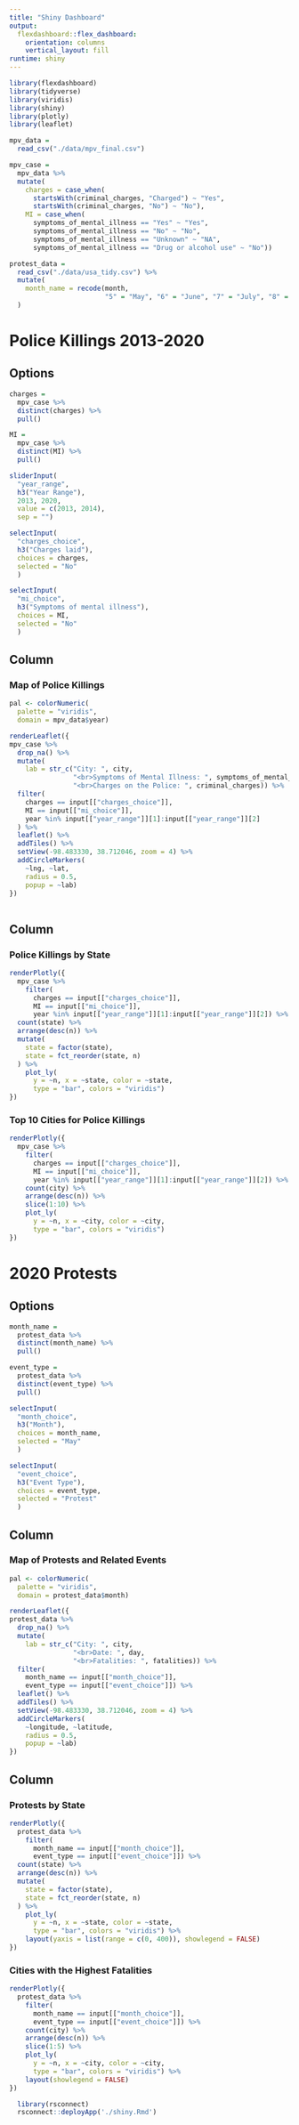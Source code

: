 ```yaml
---
title: "Shiny Dashboard"
output: 
  flexdashboard::flex_dashboard:
    orientation: columns
    vertical_layout: fill
runtime: shiny
---
```


```r
library(flexdashboard)
library(tidyverse)
library(viridis)
library(shiny)
library(plotly)
library(leaflet)

mpv_data =
  read_csv("./data/mpv_final.csv")

mpv_case = 
  mpv_data %>% 
  mutate(
    charges = case_when(
      startsWith(criminal_charges, "Charged") ~ "Yes",
      startsWith(criminal_charges, "No") ~ "No"),
    MI = case_when(
      symptoms_of_mental_illness == "Yes" ~ "Yes",
      symptoms_of_mental_illness == "No" ~ "No",
      symptoms_of_mental_illness == "Unknown" ~ "NA",
      symptoms_of_mental_illness == "Drug or alcohol use" ~ "No"))

protest_data =
  read_csv("./data/usa_tidy.csv") %>% 
  mutate(
    month_name = recode(month,
                        "5" = "May", "6" = "June", "7" = "July", "8" = "August", "9" = "September", "10" = "October")
  )
```

Police Killings 2013-2020
===================================== 

Options {.sidebar}
-----------------------------------------------------------------------

```r
charges = 
  mpv_case %>% 
  distinct(charges) %>% 
  pull()

MI = 
  mpv_case %>% 
  distinct(MI) %>% 
  pull()

sliderInput(
  "year_range",
  h3("Year Range"),
  2013, 2020, 
  value = c(2013, 2014),
  sep = "")

selectInput(
  "charges_choice", 
  h3("Charges laid"),
  choices = charges,
  selected = "No"
  )

selectInput(
  "mi_choice", 
  h3("Symptoms of mental illness"),
  choices = MI,
  selected = "No"
  )
```

Column {data-width=800}
-----------------------------------------------------------------------

### Map of Police Killings

```r
pal <- colorNumeric(
  palette = "viridis",
  domain = mpv_data$year)

renderLeaflet({
mpv_case %>% 
  drop_na() %>% 
  mutate(
    lab = str_c("City: ", city,
                "<br>Symptoms of Mental Illness: ", symptoms_of_mental_illness,
                "<br>Charges on the Police: ", criminal_charges)) %>%
  filter(
    charges == input[["charges_choice"]],
    MI == input[["mi_choice"]],
    year %in% input[["year_range"]][1]:input[["year_range"]][2]
  ) %>% 
  leaflet() %>% 
  addTiles() %>% 
  setView(-98.483330, 38.712046, zoom = 4) %>% 
  addCircleMarkers(
    ~lng, ~lat,
    radius = 0.5,
    popup = ~lab)
})
  
```

Column {data-width=350}
-----------------------------------------------------------------------

### Police Killings by State

```r
renderPlotly({
  mpv_case %>% 
    filter(
      charges == input[["charges_choice"]],
      MI == input[["mi_choice"]],
      year %in% input[["year_range"]][1]:input[["year_range"]][2]) %>% 
  count(state) %>% 
  arrange(desc(n)) %>% 
  mutate(
    state = factor(state),
    state = fct_reorder(state, n)
  ) %>% 
    plot_ly(
      y = ~n, x = ~state, color = ~state,
      type = "bar", colors = "viridis")
})
```

### Top 10 Cities for Police Killings

```r
renderPlotly({
  mpv_case %>% 
    filter(
      charges == input[["charges_choice"]],
      MI == input[["mi_choice"]],
      year %in% input[["year_range"]][1]:input[["year_range"]][2]) %>% 
    count(city) %>% 
    arrange(desc(n)) %>% 
    slice(1:10) %>% 
    plot_ly(
      y = ~n, x = ~city, color = ~city,
      type = "bar", colors = "viridis")
})
```


2020 Protests
===================================== 

Options {.sidebar}
-----------------------------------------------------------------------

```r
month_name = 
  protest_data %>% 
  distinct(month_name) %>% 
  pull()

event_type = 
  protest_data %>% 
  distinct(event_type) %>% 
  pull()

selectInput(
  "month_choice", 
  h3("Month"),
  choices = month_name,
  selected = "May"
  )

selectInput(
  "event_choice", 
  h3("Event Type"),
  choices = event_type,
  selected = "Protest"
  )
```

Column {data-width=800}
-----------------------------------------------------------------------

### Map of Protests and Related Events

```r
pal <- colorNumeric(
  palette = "viridis",
  domain = protest_data$month)

renderLeaflet({
protest_data %>% 
  drop_na() %>% 
  mutate(
    lab = str_c("City: ", city,
                "<br>Date: ", day,
                "<br>Fatalities: ", fatalities)) %>%
  filter(
    month_name == input[["month_choice"]],
    event_type == input[["event_choice"]]) %>% 
  leaflet() %>% 
  addTiles() %>% 
  setView(-98.483330, 38.712046, zoom = 4) %>% 
  addCircleMarkers(
    ~longitude, ~latitude,
    radius = 0.5,
    popup = ~lab)
})
```

Column {data-width=350}
-----------------------------------------------------------------------

### Protests by State

```r
renderPlotly({
  protest_data %>% 
    filter(
      month_name == input[["month_choice"]],
      event_type == input[["event_choice"]]) %>% 
  count(state) %>% 
  arrange(desc(n)) %>% 
  mutate(
    state = factor(state),
    state = fct_reorder(state, n)
  ) %>% 
    plot_ly(
      y = ~n, x = ~state, color = ~state,
      type = "bar", colors = "viridis") %>% 
    layout(yaxis = list(range = c(0, 400)), showlegend = FALSE)
})
```

### Cities with the Highest Fatalities

```r
renderPlotly({
  protest_data %>% 
    filter(
      month_name == input[["month_choice"]],
      event_type == input[["event_choice"]]) %>% 
    count(city) %>% 
    arrange(desc(n)) %>% 
    slice(1:5) %>% 
    plot_ly(
      y = ~n, x = ~city, color = ~city,
      type = "bar", colors = "viridis") %>% 
    layout(showlegend = FALSE)
})
```

```r
  library(rsconnect)
  rsconnect::deployApp('./shiny.Rmd')
```

